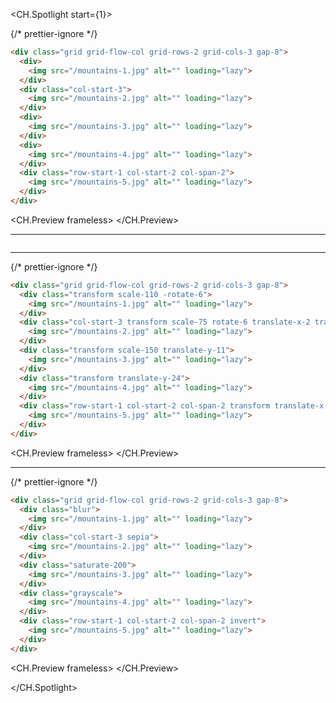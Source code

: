 
<CH.Spotlight start={1}>

{/* prettier-ignore */}
```html hello.html
<div class="grid grid-flow-col grid-rows-2 grid-cols-3 gap-8">
  <div>
    <img src="/mountains-1.jpg" alt="" loading="lazy">
  </div>
  <div class="col-start-3">
    <img src="/mountains-2.jpg" alt="" loading="lazy">
  </div>
  <div>
    <img src="/mountains-3.jpg" alt="" loading="lazy">
  </div>
  <div>
    <img src="/mountains-4.jpg" alt="" loading="lazy">
  </div>
  <div class="row-start-1 col-start-2 col-span-2">
    <img src="/mountains-5.jpg" alt="" loading="lazy">
  </div>
</div>
```

<CH.Preview frameless>
  <Demo step={0} />
</CH.Preview>

---

<GridButton />

```html hello.html

```

---

<TransformsButton />

{/* prettier-ignore */}
```html hello.html mark=2[15:43],5[27:82],8[15:48],11[15:38],14[50:87]
<div class="grid grid-flow-col grid-rows-2 grid-cols-3 gap-8">
  <div class="transform scale-110 -rotate-6">
    <img src="/mountains-1.jpg" alt="" loading="lazy">
  </div>
  <div class="col-start-3 transform scale-75 rotate-6 translate-x-2 translate-y-15">
    <img src="/mountains-2.jpg" alt="" loading="lazy">
  </div>
  <div class="transform scale-150 translate-y-11">
    <img src="/mountains-3.jpg" alt="" loading="lazy">
  </div>
  <div class="transform translate-y-24">
    <img src="/mountains-4.jpg" alt="" loading="lazy">
  </div>
  <div class="row-start-1 col-start-2 col-span-2 transform translate-x-20 translate-y-4">
    <img src="/mountains-5.jpg" alt="" loading="lazy">
  </div>
</div>
```

<CH.Preview frameless>
  <Demo step={1} />
</CH.Preview>

---

<FiltersButton />

{/* prettier-ignore */}
```html hello.html mark=2[15:18],5[27:31],8[15:26],11[15:23],14[50:55]
<div class="grid grid-flow-col grid-rows-2 grid-cols-3 gap-8">
  <div class="blur">
    <img src="/mountains-1.jpg" alt="" loading="lazy">
  </div>
  <div class="col-start-3 sepia">
    <img src="/mountains-2.jpg" alt="" loading="lazy">
  </div>
  <div class="saturate-200">
    <img src="/mountains-3.jpg" alt="" loading="lazy">
  </div>
  <div class="grayscale">
    <img src="/mountains-4.jpg" alt="" loading="lazy">
  </div>
  <div class="row-start-1 col-start-2 col-span-2 invert">
    <img src="/mountains-5.jpg" alt="" loading="lazy">
  </div>
</div>
```

<CH.Preview frameless>
  <Demo step={2} />
</CH.Preview>

</CH.Spotlight>

